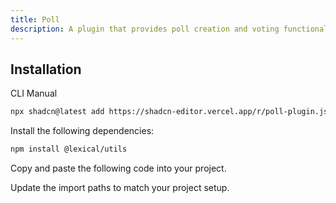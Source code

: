 ```yaml
---
title: Poll
description: A plugin that provides poll creation and voting functionality with a dialog interface.
---
```


<ComponentPreview
  name="poll-plugin-demo"
  className="[&_.preview>[data-orientation=vertical]]:sm:max-w-[70%]"
  description="A plugin that provides poll creation and voting functionality with a dialog interface."
/>

## Installation

<Tabs defaultValue="cli">

<TabsList>
  <TabsTrigger value="cli">CLI</TabsTrigger>
  <TabsTrigger value="manual">Manual</TabsTrigger>
</TabsList>

<TabsContent value="cli">

```bash
npx shadcn@latest add https://shadcn-editor.vercel.app/r/poll-plugin.json
```

</TabsContent>

<TabsContent value="manual">

<Steps>

<Step>Install the following dependencies:</Step>

```bash
npm install @lexical/utils
```

<Step>Copy and paste the following code into your project.</Step>

<ComponentSource name="poll-plugin" />

<Step>Update the import paths to match your project setup.</Step>

</Steps>

</TabsContent>

</Tabs>
